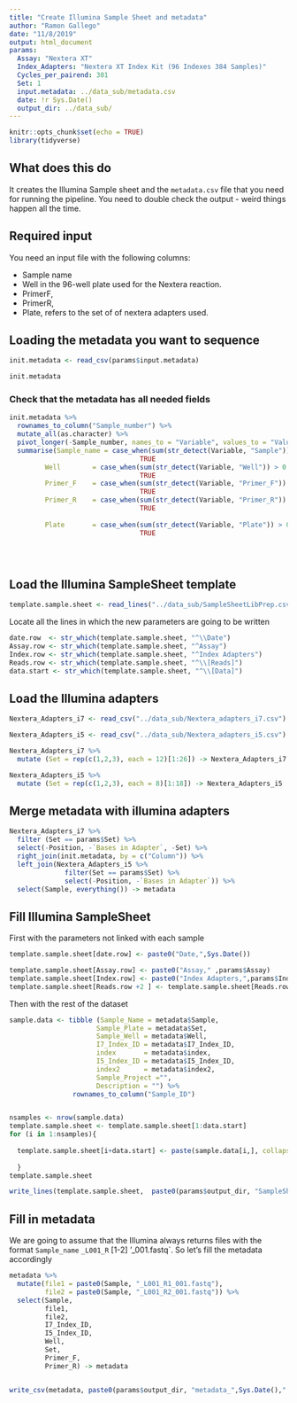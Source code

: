 ```yaml
---
title: "Create Illumina Sample Sheet and metadata"
author: "Ramon Gallego"
date: "11/8/2019"
output: html_document
params: 
  Assay: "Nextera XT"
  Index_Adapters: "Nextera XT Index Kit (96 Indexes 384 Samples)"
  Cycles_per_pairend: 301
  Set: 1
  input.metadata: ../data_sub/metadata.csv
  date: !r Sys.Date()
  output_dir: ../data_sub/
---
```


```r
knitr::opts_chunk$set(echo = TRUE)
library(tidyverse)

```

## What does this do

It creates the Illumina Sample sheet and the `metadata.csv` file that you need for running the pipeline. You need to double check the output - weird things happen all the time.

## Required input

You need an input file with the following columns:

  - Sample name
  - Well in the 96-well plate used for the Nextera reaction. 
  - PrimerF, 
  - PrimerR,
  - Plate, refers to the set of of nextera adapters used.


## Loading the metadata you want to sequence

```r

init.metadata <- read_csv(params$input.metadata)

init.metadata

```

### Check that the metadata has all needed fields

```r

init.metadata %>% 
  rownames_to_column("Sample_number") %>% 
  mutate_all(as.character) %>% 
  pivot_longer(-Sample_number, names_to = "Variable", values_to = "Value") %>% 
  summarise(Sample_name = case_when(sum(str_detect(Variable, "Sample")) > 0 ~ "Present",
                                 TRUE                                    ~ "Absent"),
         Well        = case_when(sum(str_detect(Variable, "Well")) > 0 ~ "Present",
                                 TRUE                                    ~ "Absent"),
         Primer_F    = case_when(sum(str_detect(Variable, "Primer_F")) > 0 ~ "Present",
                                 TRUE                                    ~ "Absent"),
         Primer_R    = case_when(sum(str_detect(Variable, "Primer_R")) > 0 ~ "Present",
                                 TRUE                                    ~ "Absent"),
         
         Plate       = case_when(sum(str_detect(Variable, "Plate")) > 0 ~ "Present",
                                 TRUE                                    ~ "Absent")) -> Checks
  




```


## Load the Illumina SampleSheet template



```r
template.sample.sheet <- read_lines("../data_sub/SampleSheetLibPrep.csv")
```

Locate all the lines in which the new parameters are going to be written

```r


date.row  <- str_which(template.sample.sheet, "^\\Date")
Assay.row <- str_which(template.sample.sheet, "^Assay")
Index.row <- str_which(template.sample.sheet, "^Index Adapters")
Reads.row <- str_which(template.sample.sheet, "^\\[Reads]")
data.start <- str_which(template.sample.sheet, "^\\[Data]")


```

## Load the Illumina adapters

```r

Nextera_Adapters_i7 <- read_csv("../data_sub/Nextera_adapters_i7.csv")

Nextera_Adapters_i5 <- read_csv("../data_sub/Nextera_adapters_i5.csv")

Nextera_Adapters_i7 %>% 
  mutate (Set = rep(c(1,2,3), each = 12)[1:26]) -> Nextera_Adapters_i7

Nextera_Adapters_i5 %>% 
  mutate (Set = rep(c(1,2,3), each = 8)[1:18]) -> Nextera_Adapters_i5

```

## Merge metadata with illumina adapters

```r
Nextera_Adapters_i7 %>% 
  filter (Set == params$Set) %>% 
  select(-Position, -`Bases in Adapter`, -Set) %>% 
  right_join(init.metadata, by = c("Column")) %>% 
  left_join(Nextera_Adapters_i5 %>% 
              filter(Set == params$Set) %>% 
              select(-Position, -`Bases in Adapter`)) %>% 
  select(Sample, everything()) -> metadata


```

## Fill Illumina SampleSheet

First with the parameters not linked with each sample

```r
template.sample.sheet[date.row] <- paste0("Date,",Sys.Date())

template.sample.sheet[Assay.row] <- paste0("Assay," ,params$Assay)
template.sample.sheet[Index.row] <- paste0("Index Adapters,",params$Index_Adapters)
template.sample.sheet[Reads.row +2 ] <- template.sample.sheet[Reads.row + 4] <- params$Cycles_per_pairend
```

Then with the rest of the dataset

```r
sample.data <- tibble (Sample_Name = metadata$Sample,
                      Sample_Plate = metadata$Set,
                      Sample_Well = metadata$Well,
                      I7_Index_ID = metadata$I7_Index_ID,
                      index       = metadata$index,
                      I5_Index_ID = metadata$I5_Index_ID,
                      index2      = metadata$index2,
                      Sample_Project ="", 
                      Description = "") %>% 
                rownames_to_column("Sample_ID")


nsamples <- nrow(sample.data)
template.sample.sheet <- template.sample.sheet[1:data.start]
for (i in 1:nsamples){
  
  template.sample.sheet[i+data.start] <- paste(sample.data[i,], collapse = ",") 
  
  }
template.sample.sheet

write_lines(template.sample.sheet,  paste0(params$output_dir, "SampleSheet_",Sys.Date(),".csv"))
```

## Fill in metadata

We are going to assume that the Illumina always returns files with the format `Sample_name` `_L001_R` [1-2] '_001.fastq`. So let's fill the metadata accordingly

```r
metadata %>% 
  mutate(file1 = paste0(Sample, "_L001_R1_001.fastq"),
         file2 = paste0(Sample, "_L001_R2_001.fastq")) %>% 
  select(Sample,
         file1,
         file2,
         I7_Index_ID,
         I5_Index_ID,
         Well,
         Set,
         Primer_F,
         Primer_R) -> metadata


write_csv(metadata, paste0(params$output_dir, "metadata_",Sys.Date(),".csv"))
```

